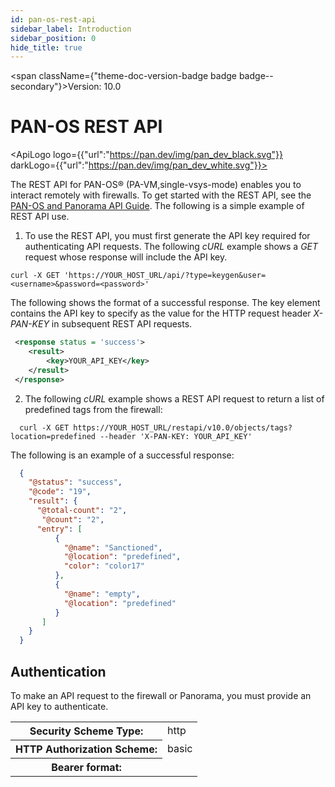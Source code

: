 ```yaml
---
id: pan-os-rest-api
sidebar_label: Introduction
sidebar_position: 0
hide_title: true
---
```



<span className={"theme-doc-version-badge badge badge--secondary"}>Version: 10.0</span>

# PAN-OS REST API

<ApiLogo logo={{"url":"https://pan.dev/img/pan_dev_black.svg"}} darkLogo={{"url":"https://pan.dev/img/pan_dev_white.svg"}}></ApiLogo>

The REST API for PAN-OS® (PA-VM,single-vsys-mode) enables you to interact remotely with firewalls.
To get started with the REST API, see
 the <a href="https://docs.paloaltonetworks.com/pan-os/10-0/pan-os-panorama-api/get-started-with-the-pan-os-rest-api/pan-os-rest-api.html">PAN-OS and Panorama API Guide</a>.
 The following is a simple example of REST API use.

1. To use the REST API, you must first generate the API key required for authenticating API requests. The following
 *cURL* example shows a *GET* request whose response will include the API key.

 ```shell
 curl -X GET 'https://YOUR_HOST_URL/api/?type=keygen&user=<username>&password=<password>'
 ```

The following shows the format of a successful response. The key element contains the API key to specify
as the value for the HTTP request header *X-PAN-KEY* in subsequent REST API requests.

 ```xml
  <response status = 'success'>
     <result>
         <key>YOUR_API_KEY</key>
     </result>
  </response>
```

2. The following *cURL* example shows a REST API request to return a list of predefined tags from the firewall:

```shell
  curl -X GET https://YOUR_HOST_URL/restapi/v10.0/objects/tags?location=predefined --header 'X-PAN-KEY: YOUR_API_KEY'
```

  The following is an example of a successful response:

```json
  {
    "@status": "success",
    "@code": "19",
    "result": {
      "@total-count": "2",
       "@count": "2",
      "entry": [
          {
            "@name": "Sanctioned",
            "@location": "predefined",
            "color": "color17"
          },
          {
            "@name": "empty",
            "@location": "predefined"
          }
       ]
    }
  }
```


<div style={{"marginBottom":"2rem"}}><h2 id={"authentication"} style={{"marginBottom":"1rem"}}>Authentication</h2><Tabs><TabItem label={"Basic Auth"} value={"basic-auth"}>

To make an API request to the firewall or  Panorama, you must provide an API key to authenticate.


<div><table><tbody><tr><th>Security Scheme Type:</th><td>http</td></tr><tr><th>HTTP Authorization Scheme:</th><td>basic</td></tr><tr><th>Bearer format:</th><td></td></tr></tbody></table></div></TabItem></Tabs></div>
      